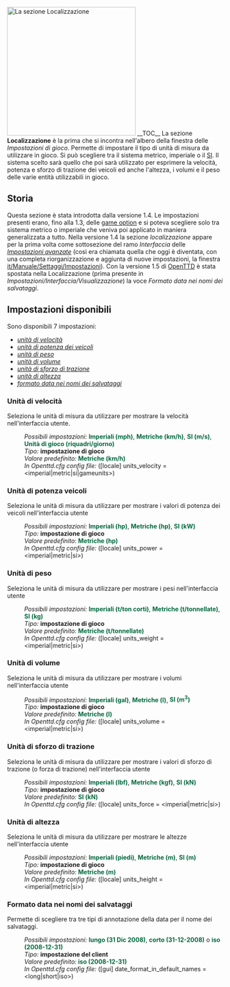{{it/Manuale/Menu}}
{{it/Manuale/Settaggi/MenuImp}}
[[File:it/Manuale/Impostazioni localizzazione.png|thumb|300px|left|La sezione ''Localizzazione'']]
__TOC__
La sezione '''Localizzazione''' è la prima che si incontra nell'albero della finestra delle ''Impostazioni di gioco''. Permette di impostare il tipo di unità di misura da utilizzare in gioco. Si può scegliere tra il sistema metrico, imperiale o il [https://it.wikipedia.org/wiki/Sistema_internazionale_di_unità_di_misura SI]. Il sistema scelto sarà quello che poi sarà utilizzato per esprimere la velocità, potenza e sforzo di trazione dei veicoli ed anche l'altezza, i volumi e il peso delle varie entità utilizzabili in gioco.
==Storia==
Questa sezione è stata introdotta dalla versione 1.4. Le impostazioni presenti erano, fino alla 1.3, delle [[en/Manual/Game options window|game option]] e si poteva scegliere solo tra sistema metrico o imperiale che veniva poi applicato in maniera generalizzata a tutto. Nella versione 1.4 la sezione ''localizzazione'' appare per la prima volta come sottosezione del ramo ''Interfaccia'' delle [[en/Archive/Manual/Settings/Advanced Settings|''Impostazioni avanzate'']] (così era chiamata quella che oggi è diventata, con una completa riorganizzazione e aggiunta di nuove impostazioni, la finestra [[it/Manuale/Settaggi/Impostazioni]]). Con la versione 1.5 di [[it/Manuale/Main Page|OpenTTD]] è stata spostata nella Localizzazione (prima presente in ''Impostazioni/Interfaccia/Visualizzazione'') la voce ''Formato data nei nomi dei salvataggi''. 

==Impostazioni disponibili==
Sono disponibili 7 impostazioni: 
*[[it/Manuale/Settaggi/Localizzazione#unita-di-velocita|''unità di velocità'']] 
*[[it/Manuale/Settaggi/Localizzazione#unita-di-potenza-veicoli|''unità di potenza dei veicoli'']]
*[[it/Manuale/Settaggi/Localizzazione#unita_di_peso|''unità di peso'']]
*[[it/Manuale/Settaggi/Localizzazione#unita_di_volume|''unità di volume'']]
*[[it/Manuale/Settaggi/Localizzazione#unita_di_sforzo_di_trazione|''unità di sforzo di trazione'']]
*[[it/Manuale/Settaggi/Localizzazione#unita_di_altezza|''unità di altezza'']]
*[[it/Manuale/Settaggi/Localizzazione#formato_data_nei_nomi_dei_salvataggi|''formato data nei nomi dei salvataggi'']]

===Unità di velocità===
{{it/Funzione|1.4|float=right|text=(dalla 1.4)}}
Seleziona le unità di misura da utilizzare per mostrare la velocità nell'interfaccia utente.
:''Possibili impostazioni:'' <span style="color:#00693E">'''Imperiali (mph)'''</span>, <span style="color:#00693E">'''Metriche (km/h)'''</span>, <span style="color:#00693E">'''SI (m/s)'''</span>, <span style="color:#00693E">'''Unità di gioco (riquadri/giorno)'''</span>
:''Tipo:'' '''impostazione di gioco'''
:''Valore predefinito:'' <span style="color:#00693E">'''Metriche (km/h)'''</span>  
:''In Openttd.cfg config file:'' ([locale] units_velocity = <imperial|metric|si|gameunits>)
{{en/-}}

===Unità di potenza veicoli===
{{it/Funzione|1.4|float=right|text=(dalla 1.4)}}
Seleziona le unità di misura da utilizzare per mostrare i valori di potenza dei veicoli nell'interfaccia utente
:''Possibili impostazioni:'' <span style="color:#00693E">'''Imperiali (hp)'''</span>, <span style="color:#00693E">'''Metriche (hp)'''</span>, <span style="color:#00693E">'''SI (kW)'''</span>
:''Tipo:'' '''impostazione di gioco'''
:''Valore predefinito:'' <span style="color:#00693E">'''Metriche (hp)'''</span> 
:''In Openttd.cfg config file:'' ([locale] units_power = <imperial|metric|si>)
 {{en/-}}
===Unità di peso===
{{it/Funzione|1.4|float=right|text=(dalla 1.4)}}
Seleziona le unità di misura da utilizzare per mostrare i pesi nell'interfaccia utente
:''Possibili impostazioni:'' <span style="color:#00693E">'''Imperiali (t/ton corti)'''</span>, <span style="color:#00693E">'''Metriche (t/tonnellate)'''</span>, <span style="color:#00693E">'''SI (kg)'''</span>
:''Tipo:'' '''impostazione di gioco'''
:''Valore predefinito:'' <span style="color:#00693E">'''Metriche (t/tonnellate)'''</span> 
:''In Openttd.cfg config file:'' ([locale] units_weight = <imperial|metric|si>)
 {{en/-}}
===Unità di volume===
{{it/Funzione|1.4|float=right|text=(dalla 1.4)}}
Seleziona le unità di misura da utilizzare per mostrare i volumi nell'interfaccia utente
:''Possibili impostazioni:'' <span style="color:#00693E">'''Imperiali (gal)'''</span>, <span style="color:#00693E">'''Metriche (l)'''</span>, <span style="color:#00693E">'''SI (m<sup>3</sup>)'''</span>
:''Tipo:'' '''impostazione di gioco'''
:''Valore predefinito:'' <span style="color:#00693E">'''Metriche (l)'''</span> 
:''In Openttd.cfg config file:'' ([locale] units_volume = <imperial|metric|si>)
 {{en/-}}
===Unità di sforzo di trazione===
Seleziona le unità di misura da utilizzare per mostrare i valori di sforzo di trazione (o forza di trazione) nell'interfaccia utente
{{it/Funzione|1.4|float=right|text=(dalla 1.4)}}
:''Possibili impostazioni:'' <span style="color:#00693E">'''Imperiali (lbf)'''</span>, <span style="color:#00693E">'''Metriche (kgf)'''</span>, <span style="color:#00693E">'''SI (kN)'''</span>
:''Tipo:'' '''impostazione di gioco'''
:''Valore predefinito:'' <span style="color:#00693E">'''SI (kN)'''</span> 
:''In Openttd.cfg config file:'' ([locale] units_force = <imperial|metric|si>)
 {{en/-}}
===Unità di altezza===
{{it/Funzione|1.4|float=right|text=(dalla 1.4)}}
Seleziona le unità di misura da utilizzare per mostrare le altezze nell'interfaccia utente
:''Possibili impostazioni:'' <span style="color:#00693E">'''Imperiali (piedi)'''</span>, <span style="color:#00693E">'''Metriche (m)'''</span>, <span style="color:#00693E">'''SI (m)'''</span>
:''Tipo:'' '''impostazione di gioco'''
:''Valore predefinito:'' <span style="color:#00693E">'''Metriche (m)'''</span> 
:''In Openttd.cfg config file:'' ([locale] units_height = <imperial|metric|si>)
 {{en/-}}
===Formato data nei nomi dei salvataggi===
{{it/Funzione|0.7|float=right|text=(dalla 0.7.0)}}
Permette di scegliere tra tre tipi di annotazione della data per il nome dei salvataggi.
:''Possibili impostazioni:'' <span style="color:#00693E">'''lungo (31 Dic 2008)'''</span>, <span style="color:#00693E">'''corto (31-12-2008)'''</span> o <span style="color:#00693E">'''iso (2008-12-31)'''</span>
:''Tipo:'' '''impostazione del client'''
:''Valore predefinito:'' <span style="color:#00693E">'''iso (2008-12-31)'''</span>
:''In Openttd.cfg config file:'' ([gui] date_format_in_default_names = <long|short|iso>)
{{en/-}}
